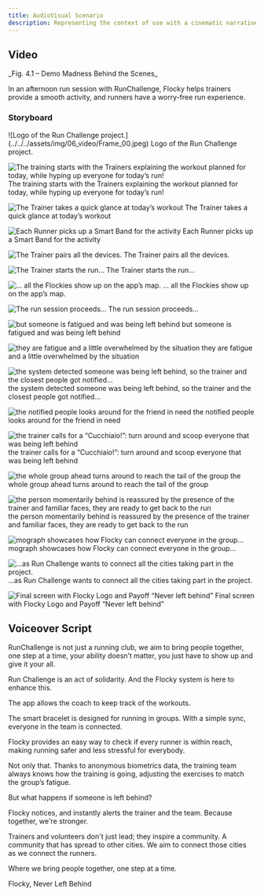 ```yaml
---
title: AudioVisual Scenario
description: Representing the context of use with a cinematic narrative
---
```



## Video

<Vimeo vimeoId="895001344" controls="true">
  _Fig. 4.1 – Demo Madness Behind the Scenes_
</Vimeo>

In an afternoon run session with RunChallenge, Flocky helps trainers provide a smooth activity, and runners have a worry-free run experience.

### Storyboard

<CardGrid>
![Logo of the Run Challenge project.](../../../assets/img/06_video/Frame_00.jpeg)
Logo of the Run Challenge project.

![The training starts with the Trainers explaining the workout planned for today, while hyping up everyone for today’s run!](../../../assets/img/06_video/Frame_01.jpeg)
The training starts with the Trainers explaining the workout planned for today, while hyping up everyone for today’s run!

![The Trainer takes a quick glance at today’s workout](../../../assets/img/06_video/Frame_02.jpeg)
The Trainer takes a quick glance at today’s workout

![Each Runner picks up a Smart Band for the activity](../../../assets/img/06_video/Frame_03.jpeg)
Each Runner picks up a Smart Band for the activity

![The Trainer pairs all the devices.](../../../assets/img/06_video/Frame_04.jpeg)
The Trainer pairs all the devices.

![The Trainer starts the run…](../../../assets/img/06_video/Frame_05.jpeg)
The Trainer starts the run…

![… all the Flockies show up on the app’s map.](../../../assets/img/06_video/Frame_06.jpeg)
… all the Flockies show up on the app’s map.

![The run session proceeds…](../../../assets/img/06_video/Frame_07.jpeg)
The run session proceeds…

![but someone is fatigued and was being left behind](../../../assets/img/06_video/Frame_08.jpeg)
but someone is fatigued and was being left behind

![they are fatigue and a little overwhelmed by the situation](../../../assets/img/06_video/Frame_09.jpeg)
they are fatigue and a little overwhelmed by the situation

![the system detected someone was being left behind, so the trainer and the closest people got notified…](../../../assets/img/06_video/Frame_10.jpeg)
the system detected someone was being left behind, so the trainer and the closest people got notified…

![the notified people looks around for the friend in need](../../../assets/img/06_video/Frame_11.jpeg)
the notified people looks around for the friend in need

![the trainer calls for a “Cucchiaio!”: turn around and scoop everyone that was being left behind](../../../assets/img/06_video/Frame_12.jpeg)
the trainer calls for a “Cucchiaio!”: turn around and scoop everyone that was being left behind

![the whole group ahead turns around to reach the tail of the group](../../../assets/img/06_video/Frame_13.jpeg)
the whole group ahead turns around to reach the tail of the group

![the person momentarily behind is reassured by the presence of the trainer and familiar faces, they are ready to get back to the run](../../../assets/img/06_video/Frame_14.jpeg)
the person momentarily behind is reassured by the presence of the trainer and familiar faces, they are ready to get back to the run

![mograph showcases how Flocky can connect everyone in the group…](../../../assets/img/06_video/Frame_15.jpeg)
mograph showcases how Flocky can connect everyone in the group…

![…as Run Challenge wants to connect all the cities taking part in the project.](../../../assets/img/06_video/Frame_16.jpeg)
…as Run Challenge wants to connect all the cities taking part in the project.

![Final screen with Flocky Logo and Payoff “Never left behind”](../../../assets/img/06_video/Frame_17.jpeg)
Final screen with Flocky Logo and Payoff “Never left behind”

</CardGrid>

## Voiceover Script

RunChallenge is not just a running club,
we aim to bring people together, one step at a time,
your ability doesn’t matter, you just have to show up and give it your all.

Run Challenge is an act of solidarity.
And the Flocky system is here to enhance this.

The app allows the coach to keep track of the workouts.

The smart bracelet is designed for running in groups.
With a simple sync, everyone in the team is connected.

Flocky provides an easy way to check if every runner is within reach,
making running safer and less stressful for everybody.

Not only that.
Thanks to anonymous biometrics data,
the training team always knows how the training is going,
adjusting the exercises to match the group’s fatigue.

But what happens if someone is left behind?

Flocky notices,
and instantly alerts the trainer and the team.
Because together, we're stronger.

Trainers and volunteers don't just lead;
they inspire a community.
A community that has spread to other cities.
We aim to connect those cities as we connect the runners.

Where we bring people together, one step at a time.

Flocky, Never Left Behind
